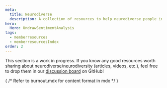 ```yaml
---
meta:
  title: Neurodiverse
  description: A collection of resources to help neurodiverse people in tech overcome the challenges.
hero:
  Hero: UndrawSentimentAnalysis
tags:
  - memberresources
  - memberresourcesIndex
order: 2
---
```



<TextContainer background="light" showBackToTopLink={false}>

<LeadText>

This section is a work in progress. If you know any good resources worth sharing about neurodiverse/neurodiversity (articles, videos, etc.), feel free to drop them in our [discussion board](https://github.com/orgs/Virtual-Coffee/discussions/919) on GitHub!  

</LeadText>

</TextContainer>

{ /* Refer to burnout.mdx for content format in mdx */ }